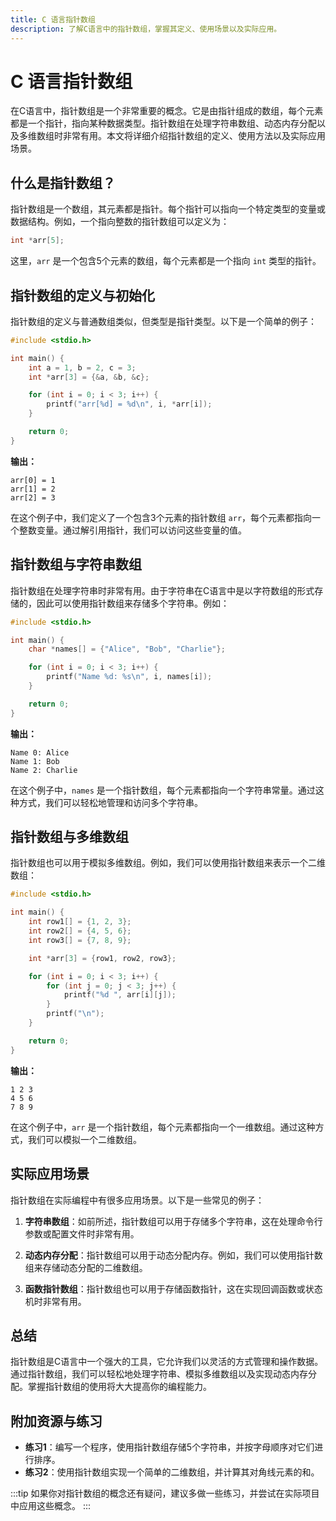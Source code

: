 ```yaml
---
title: C 语言指针数组
description: 了解C语言中的指针数组，掌握其定义、使用场景以及实际应用。
---
```


# C 语言指针数组

在C语言中，指针数组是一个非常重要的概念。它是由指针组成的数组，每个元素都是一个指针，指向某种数据类型。指针数组在处理字符串数组、动态内存分配以及多维数组时非常有用。本文将详细介绍指针数组的定义、使用方法以及实际应用场景。

## 什么是指针数组？

指针数组是一个数组，其元素都是指针。每个指针可以指向一个特定类型的变量或数据结构。例如，一个指向整数的指针数组可以定义为：

```c
int *arr[5];
```

这里，`arr` 是一个包含5个元素的数组，每个元素都是一个指向 `int` 类型的指针。

## 指针数组的定义与初始化

指针数组的定义与普通数组类似，但类型是指针类型。以下是一个简单的例子：

```c
#include <stdio.h>

int main() {
    int a = 1, b = 2, c = 3;
    int *arr[3] = {&a, &b, &c};

    for (int i = 0; i < 3; i++) {
        printf("arr[%d] = %d\n", i, *arr[i]);
    }

    return 0;
}
```

**输出：**
```
arr[0] = 1
arr[1] = 2
arr[2] = 3
```

在这个例子中，我们定义了一个包含3个元素的指针数组 `arr`，每个元素都指向一个整数变量。通过解引用指针，我们可以访问这些变量的值。

## 指针数组与字符串数组

指针数组在处理字符串时非常有用。由于字符串在C语言中是以字符数组的形式存储的，因此可以使用指针数组来存储多个字符串。例如：

```c
#include <stdio.h>

int main() {
    char *names[] = {"Alice", "Bob", "Charlie"};

    for (int i = 0; i < 3; i++) {
        printf("Name %d: %s\n", i, names[i]);
    }

    return 0;
}
```

**输出：**
```
Name 0: Alice
Name 1: Bob
Name 2: Charlie
```

在这个例子中，`names` 是一个指针数组，每个元素都指向一个字符串常量。通过这种方式，我们可以轻松地管理和访问多个字符串。

## 指针数组与多维数组

指针数组也可以用于模拟多维数组。例如，我们可以使用指针数组来表示一个二维数组：

```c
#include <stdio.h>

int main() {
    int row1[] = {1, 2, 3};
    int row2[] = {4, 5, 6};
    int row3[] = {7, 8, 9};

    int *arr[3] = {row1, row2, row3};

    for (int i = 0; i < 3; i++) {
        for (int j = 0; j < 3; j++) {
            printf("%d ", arr[i][j]);
        }
        printf("\n");
    }

    return 0;
}
```

**输出：**
```
1 2 3
4 5 6
7 8 9
```

在这个例子中，`arr` 是一个指针数组，每个元素都指向一个一维数组。通过这种方式，我们可以模拟一个二维数组。

## 实际应用场景

指针数组在实际编程中有很多应用场景。以下是一些常见的例子：

1. **字符串数组**：如前所述，指针数组可以用于存储多个字符串，这在处理命令行参数或配置文件时非常有用。

2. **动态内存分配**：指针数组可以用于动态分配内存。例如，我们可以使用指针数组来存储动态分配的二维数组。

3. **函数指针数组**：指针数组也可以用于存储函数指针，这在实现回调函数或状态机时非常有用。

## 总结

指针数组是C语言中一个强大的工具，它允许我们以灵活的方式管理和操作数据。通过指针数组，我们可以轻松地处理字符串、模拟多维数组以及实现动态内存分配。掌握指针数组的使用将大大提高你的编程能力。

## 附加资源与练习

- **练习1**：编写一个程序，使用指针数组存储5个字符串，并按字母顺序对它们进行排序。
- **练习2**：使用指针数组实现一个简单的二维数组，并计算其对角线元素的和。

:::tip
如果你对指针数组的概念还有疑问，建议多做一些练习，并尝试在实际项目中应用这些概念。
:::